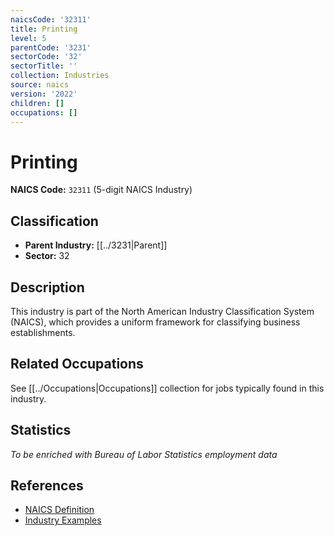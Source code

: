 ```yaml
---
naicsCode: '32311'
title: Printing
level: 5
parentCode: '3231'
sectorCode: '32'
sectorTitle: ''
collection: Industries
source: naics
version: '2022'
children: []
occupations: []
---
```

# Printing

**NAICS Code:** `32311` (5-digit NAICS Industry)

## Classification

- **Parent Industry:** [[../3231|Parent]]
- **Sector:** 32

## Description

This industry is part of the North American Industry Classification System (NAICS), which provides a uniform framework for classifying business establishments.

## Related Occupations

See [[../Occupations|Occupations]] collection for jobs typically found in this industry.

## Statistics

*To be enriched with Bureau of Labor Statistics employment data*

## References

- [NAICS Definition](https://www.census.gov/naics/)
- [Industry Examples](https://www.census.gov/naics/2022NAICS/)
